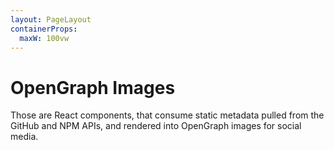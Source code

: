 ```yaml
---
layout: PageLayout
containerProps:
  maxW: 100vw
---
```



<Container>
  <H1>OpenGraph Images</H1>
  Those are React components, that consume static metadata pulled from the GitHub
  and NPM APIs, and rendered into OpenGraph images for social media.
</Container>

<SimpleGrid maxW="1232px" gap="32px" columns={2} mt={8} mx="auto">
  <NpmPackageOGImage
    accentKey="green"
    github={require('github:47ng/chakra-next')}
    npm={require('npm:@47ng/chakra-next')}
  />
  <NpmPackageOGImage
    accentKey="indigo"
    github={require('github:47ng/fastify-micro')}
    npm={require('npm:fastify-micro')}
  />
  <NpmPackageOGImage
    accentKey="orange"
    github={require('github:47ng/fastify-cron')}
    npm={require('npm:fastify-cron')}
  />
  <NpmPackageOGImage
    accentKey="purple"
    github={require('github:47ng/session-keystore')}
    npm={require('npm:session-keystore')}
  />
  <NpmPackageOGImage
    accentKey="yellow"
    github={require('github:47ng/cloak')}
    npm={require('npm:@47ng/cloak')}
  />
  <NpmPackageOGImage
    accentKey="red"
    github={require('github:47ng/redact-env')}
    npm={require('npm:redact-env')}
  />
  <NpmPackageOGImage
    accentKey="cyan"
    github={require('github:47ng/env-alias')}
    npm={require('npm:env-alias')}
  />
  <NpmPackageOGImage
    accentKey="green"
    github={require('github:47ng/check-env')}
    npm={require('npm:@47ng/check-env')}
  />
  <NpmPackageOGImage
    accentKey="twitter"
    github={require('github:47ng/codec')}
    npm={require('npm:@47ng/codec')}
  />
</SimpleGrid>
